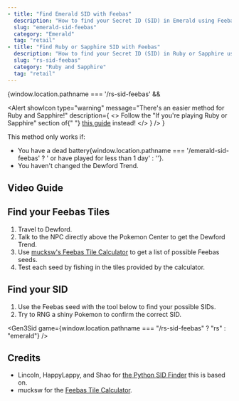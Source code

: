 ```yaml
---
- title: "Find Emerald SID with Feebas"
  description: "How to find your Secret ID (SID) in Emerald using Feebas."
  slug: "emerald-sid-feebas"
  category: "Emerald"
  tag: "retail"
- title: "Find Ruby or Sapphire SID with Feebas"
  description: "How to find your Secret ID (SID) in Ruby or Sapphire using Feebas."
  slug: "rs-sid-feebas"
  category: "Ruby and Sapphire"
  tag: "retail"
---
```


{window.location.pathname === '/rs-sid-feebas' &&

<Alert
  showIcon
  type="warning"
  message="There's an easier method for Ruby and Sapphire!"
  description={
    <>
      Follow the "If you're playing Ruby or Sapphire" section of{" "}
      <a href="/gen3-sid">this guide</a> instead!
    </>
  }
/>
}

This method only works if:

- You have a dead battery{window.location.pathname === '/emerald-sid-feebas' ? ' or have played for less than 1 day' : ''}.
- You haven't changed the Dewford Trend.

## Video Guide

<YouTubeVideo src="https://www.youtube.com/embed/nOCbSmMRXLA" />

## Find your Feebas Tiles

1. Travel to Dewford.
2. Talk to the NPC directly above the Pokemon Center to get the Dewford Trend.
3. Use [mucksw's Feebas Tile Calculator](https://mucksw.github.io/Feebas-Tile-Calculator/) to get a list of possible Feebas seeds.
4. Test each seed by fishing in the tiles provided by the calculator.

## Find your SID

1. Use the Feebas seed with the tool below to find your possible SIDs.
2. Try to RNG a shiny Pokemon to confirm the correct SID.

<Gen3Sid
  game={window.location.pathname === "/rs-sid-feebas" ? "rs" : "emerald"}
/>

## Credits

- Lincoln, HappyLappy, and Shao for [the Python SID Finder](https://github.com/HappyLappy1/Lappy-Python-Scripts/tree/main/RSE_Trendy_Saying_2_SID) this is based on.
- mucksw for the [Feebas Tile Calculator](https://mucksw.github.io/Feebas-Tile-Calculator).
